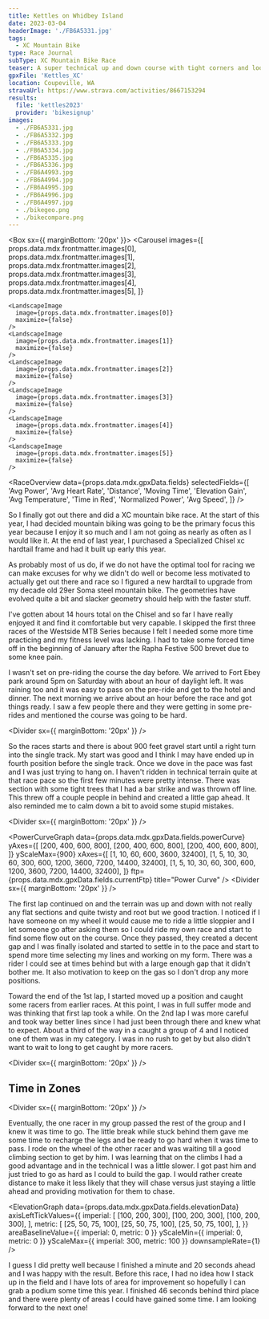 ```yaml
---
title: Kettles on Whidbey Island
date: 2023-03-04
headerImage: './FB6A5331.jpg'
tags:
  - XC Mountain Bike
type: Race Journal
subType: XC Mountain Bike Race
teaser: A super technical up and down course with tight corners and loose, twisty descending makes for a great route for my first XC race in years.
gpxFile: 'Kettles_XC'
location: Coupeville, WA
stravaUrl: https://www.strava.com/activities/8667153294
results:
  file: 'kettles2023'
  provider: 'bikesignup'
images:
  - ./FB6A5331.jpg
  - ./FB6A5332.jpg
  - ./FB6A5333.jpg
  - ./FB6A5334.jpg
  - ./FB6A5335.jpg
  - ./FB6A5336.jpg
  - ./FB6A4993.jpg
  - ./FB6A4994.jpg
  - ./FB6A4995.jpg
  - ./FB6A4996.jpg
  - ./FB6A4997.jpg
  - ./bikegeo.png
  - ./bikecompare.png
---
```


<Box sx={{ marginBottom: '20px' }}>
  <Carousel
    images={[
      props.data.mdx.frontmatter.images[0],
      props.data.mdx.frontmatter.images[1],
      props.data.mdx.frontmatter.images[2],
      props.data.mdx.frontmatter.images[3],
      props.data.mdx.frontmatter.images[4],
      props.data.mdx.frontmatter.images[5],
    ]}
  >
    <LandscapeImage
      image={props.data.mdx.frontmatter.images[0]}
      maximize={false}
    />
    <LandscapeImage
      image={props.data.mdx.frontmatter.images[1]}
      maximize={false}
    />
    <LandscapeImage
      image={props.data.mdx.frontmatter.images[2]}
      maximize={false}
    />
    <LandscapeImage
      image={props.data.mdx.frontmatter.images[3]}
      maximize={false}
    />
    <LandscapeImage
      image={props.data.mdx.frontmatter.images[4]}
      maximize={false}
    />
    <LandscapeImage
      image={props.data.mdx.frontmatter.images[5]}
      maximize={false}
    />
  </Carousel>
</Box>

<RaceOverview
  data={props.data.mdx.gpxData.fields}
  selectedFields={[
    'Avg Power',
    'Avg Heart Rate',
    'Distance',
    'Moving Time',
    'Elevation Gain',
    'Avg Temperature',
    'Time in Red',
    'Normalized Power',
    'Avg Speed',
  ]}
/>

<StravaLink stravaUrl={props.data.mdx.frontmatter.stravaUrl} />

So I finally got out there and did a XC mountain bike race. At the start of this year, I had decided mountain biking was going to be the primary focus this year because I enjoy it so much and I am not going as nearly as often as I would like it. At the end of last year, I purchased a Specialized Chisel xc hardtail frame and had it built up early this year.

As probably most of us do, if we do not have the optimal tool for racing we can make excuses for why we didn't do well or become less motivated to actually get out there and race so I figured a new hardtail to upgrade from my decade old 29er Soma steel mountain bike. The geometries have evolved quite a bit and slacker geometry should help with the faster stuff.

<LandscapeImage
  image={props.data.mdx.frontmatter.images[12]}
  maximize={false}
/>

I've gotten about 14 hours total on the Chisel and so far I have really enjoyed it and find it comfortable but very capable. I skipped the first three races of the Westside MTB Series because I felt I needed some more time practicing and my fitness level was lacking. I had to take some forced time off in the beginning of January after the Rapha Festive 500 brevet due to some knee pain.

<Map coordinates={props.data.mdx.gpxData.fields.coordinates} />

I wasn't set on pre-riding the course the day before. We arrived to Fort Ebey park around 5pm on Saturday with about an hour of daylight left. It was raining too and it was easy to pass on the pre-ride and get to the hotel and dinner. The next morning we arrive about an hour before the race and got things ready. I saw a few people there and they were getting in some pre-rides and mentioned the course was going to be hard.

<Divider sx={{ marginBottom: '20px' }} />
<MatchesBurned data={props.data.mdx.gpxData.fields.matchesBurned} />
<Divider />

So the races starts and there is about 900 feet gravel start until a right turn into the single track. My start was good and I think I may have ended up in fourth position before the single track. Once we dove in the pace was fast and I was just trying to hang on. I haven't ridden in technical terrain quite at that race pace so the first few minutes were pretty intense. There was section with some tight trees that I had a bar strike and was thrown off line. This threw off a couple people in behind and created a little gap ahead. It also reminded me to calm down a bit to avoid some stupid mistakes.

<Divider sx={{ marginBottom: '20px' }} />

<PowerCurveGraph
  data={props.data.mdx.gpxData.fields.powerCurve}
  yAxes={[
    [200, 400, 600, 800],
    [200, 400, 600, 800],
    [200, 400, 600, 800],
  ]}
  yScaleMax={900}
  xAxes={[
    [1, 10, 60, 600, 3600, 32400],
    [1, 5, 10, 30, 60, 300, 600, 1200, 3600, 7200, 14400, 32400],
    [1, 5, 10, 30, 60, 300, 600, 1200, 3600, 7200, 14400, 32400],
  ]}
  ftp={props.data.mdx.gpxData.fields.currentFtp}
  title="Power Curve"
/>
<Divider sx={{ marginBottom: '20px' }} />

The first lap continued on and the terrain was up and down with not really any
flat sections and quite twisty and root but we good traction. I noticed if I
have someone on my wheel it would cause me to ride a little sloppier and I let
someone go after asking them so I could ride my own race and start to find some
flow out on the course. Once they passed, they created a decent gap and I was
finally isolated and started to settle in to the pace and start to spend more
time selecting my lines and working on my form. There was a rider I could see at
times behind but with a large enough gap that it didn't bother me. It also
motivation to keep on the gas so I don't drop any more positions.

Toward the end of the 1st lap, I started moved up a position and caught some racers from earlier races. At this point, I was in full suffer mode and was thinking that first lap took a while. On the 2nd lap I was more careful and took way better lines since I had just been through there and knew what to expect. About a third of the way in a caught a group of 4 and I noticed one of them was in my category. I was in no rush to get by but also didn't want to wait to long to get caught by more racers.

<Divider sx={{ marginBottom: '20px' }} />
## Time in Zones
<PowerBreakdown
  powerZoneBuckets={props.data.mdx.gpxData.fields.powerZoneBuckets}
  powerZones={props.data.mdx.gpxData.fields.powerZones}
/>
<Divider sx={{ marginBottom: '20px' }} />

Eventually, the one racer in my group passed the rest of the group and I knew it was time to go. The little break while stuck behind them gave me some time to recharge the legs and be ready to go hard when it was time to pass. I rode on the wheel of the other racer and was waiting till a good climbing section to get by him. I was learning that on the climbs I had a good advantage and in the technical I was a little slower. I got past him and just tried to go as hard as I could to build the gap. I would rather create distance to make it less likely that they will chase versus just staying a little ahead and providing motivation for them to chase.

<ElevationGraph
  data={props.data.mdx.gpxData.fields.elevationData}
  axisLeftTickValues={{
    imperial: [
      [100, 200, 300],
      [100, 200, 300],
      [100, 200, 300],
    ],
    metric: [
      [25, 50, 75, 100],
      [25, 50, 75, 100],
      [25, 50, 75, 100],
    ],
  }}
  areaBaselineValue={{ imperial: 0, metric: 0 }}
  yScaleMin={{ imperial: 0, metric: 0 }}
  yScaleMax={{ imperial: 300, metric: 100 }}
  downsampleRate={1}
/>

I guess I did pretty well because I finished a minute and 20 seconds ahead and I was happy with the result. Before this race, I had no idea how I stack up in the field and I have lots of area for improvement so hopefully I can grab a podium some time this year. I finished 46 seconds behind third place and there were plenty of areas I could have gained some time. I am looking forward to the next one!

<RaceResults
  data={props.data.mdx.results.fields.data}
  numbersToHighlight={[...Array(12).keys()]}
  distance={props.data.mdx.gpxData.fields.distance}
  racerName="Adam Saegebarth"
  showSpeed={false}
/>
